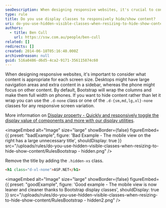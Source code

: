 ```yaml
---
seoDescription: When designing responsive websites, it's crucial to consider the appropriate content for each screen size. Bootstrap provides display classes, such as `.d-None`, to quickly and responsively toggle the display value of components, hiding or showing content accordingly.
type: rule
title: Do you use display classes to responsively hide/show content?
uri: do-you-use-hidden-visible-classes-when-resizing-to-hide-show-content
authors:
  - title: Ben Cull
    url: https://ssw.com.au/people/ben-cull
related: []
redirects: []
created: 2014-06-18T05:16:40.000Z
archivedreason: null
guid: 516a0486-d6d5-4ca2-9171-356115874c60
---
```


When designing responsive websites, it's important to consider what content is appropriate for each screen size. Desktops might have large navigation areas and extra content in a sidebar, whereas the phone might focus on other content.
By default, Bootstrap will wrap the columns and make them full width on phones. If you want to hide content rather than let it wrap you can use the `.d-none` class or one of the `.d-{sm,md,lg,xl}-none` classes for any responsive screen variation.

More information on [Display property - Quickly and responsively toggle the display value of components and more with our display utilities](https://getbootstrap.com/docs/4.0/utilities/display/#how-it-works).

<imageEmbed
  alt="Image"
  size="large"
  showBorder={false}
  figureEmbed={{
    preset: "badExample",
    figure: 'Bad Example - The mobile view on the right has a large unnecessary title',
    shouldDisplay: true
  }}
  src="/uploads/rules/do-you-use-hidden-visible-classes-when-resizing-to-hide-show-content/RulesBootstrap - hidden.png"
/>

Remove the title by adding the `.hidden-xs` class.

```html
<h1 class="d-xl-none">ASP.NET</h1>
```

<imageEmbed
  alt="Image"
  size="large"
  showBorder={false}
  figureEmbed={{
    preset: "goodExample",
    figure: 'Good example - The mobile view is now leaner and cleaner thanks to Bootstrap display classes',
    shouldDisplay: true
  }}
  src="/uploads/rules/do-you-use-hidden-visible-classes-when-resizing-to-hide-show-content/RulesBootstrap - hidden2.png"
/>